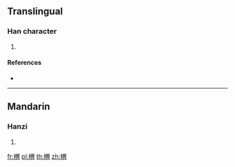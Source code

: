{{character info/new}}
==Translingual==

===Han character===
{{Han char|rn=115|rad=禾|as=09|sn=14|four=|canj=HDWB}}

# {{defn|Han|sort=禾09}}

====References====
* {{Han ref|kx=0855.410|dkj=25157|dj=1281.190|hdz=42617.080|uh=7A29|ud=31273}}

----

==Mandarin==

===Hanzi===
{{cmn-hanzi|pin=[[jì]] ([[ji4]])|wg=chi<sup>4</sup>}}

# {{defn|lang=cmn|sort=禾09}}

[[fr:稩]]
[[pl:稩]]
[[th:稩]]
[[zh:稩]]